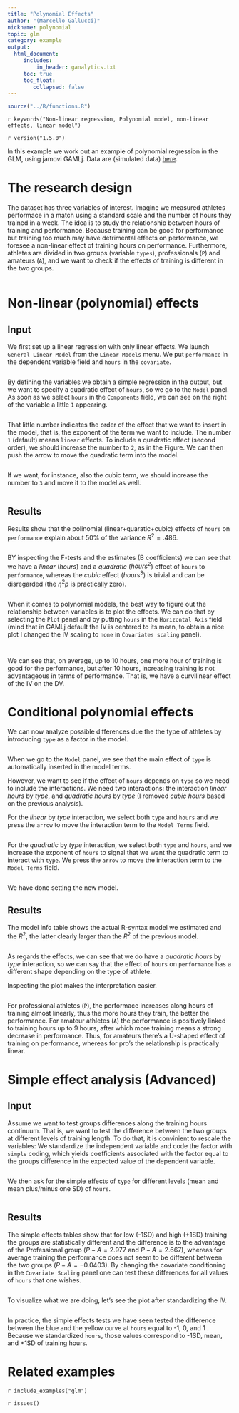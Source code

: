 ```yaml
---
title: "Polynomial Effects"
author: "(Marcello Gallucci)"
nickname: polynomial
topic: glm
category: example
output: 
  html_document:
     includes:
         in_header: ganalytics.txt
     toc: true
     toc_float:
        collapsed: false
---
```


```r
source("../R/functions.R")
```


`r keywords("Non-linear regression, Polynomial model, non-linear effects, linear model")`

`r version("1.5.0")`

In this example we work out an example of polynomial regression in the GLM, using jamovi GAMLj. Data are (simulated data) [here](https://github.com/mcfanda/gamlj/data/qsport.csv). 

# The research design

The dataset has three variables of interest. Imagine we measured athletes performace in a match using a standard scale and the number of hours they trained in a week. The idea is to study the relationship between hours of training and performance. Because training can be good for performance but training too much may have detrimental effects on performance, we foresee a non-linear effect of training hours on performance. Furthermore, athletes are divided in two groups (variable `types`), professionals (`P`) and amateurs (`A`), and we want to check if the effects of training is different in the two groups.

<img src="examples/glm2/desc.png" class="img-responsive" alt="">


# Non-linear (polynomial) effects

## Input

We first set up a linear regression with only linear effects. We launch `General Linear Model` from the `Linear Models` menu. We put `performance` in the dependent variable field and `hours` in the `covariate`. 

<img src="examples/glm2/variables.png" class="img-responsive" alt="">

By defining the variables we obtain a simple regression in the output, but we want to specify a quadratic effect of `hours`, so we go to the `Model` panel. As soon as we select `hours` in the `Components` field, we can see on the right of the variable a little `1` appearing. 

<img src="examples/glm2/model1.png" class="img-responsive" alt="">

That little number indicates the order of the effect that we want to insert in the model, that is, the exponent of the term we want to include. The number `1` (default) means `linear` effects.  To include a quadratic effect (second order), we should increase the number to `2`, as in the Figure. We can then push the arrow to move the quadratic term into the model.

<img src="examples/glm2/model2.png" class="img-responsive" alt="">

If we want, for instance, also the cubic term, we should increase the number to `3` and move it to the model as well.

<img src="examples/glm2/model3.png" class="img-responsive" alt="">

## Results


Results show that the polinomial (linear+quaratic+cubic) effects of `hours` on `performance` explain about 50% of the variance $R^2=.486$. 

<img src="examples/glm2/results1_1.png" class="img-responsive" alt="">

BY inspecting the F-tests and the estimates (B coefficients) we can see that we have a _linear_ ($hours$) and a _quadratic_ ($hours^2$) effect of `hours` to `performance`, whereas the _cubic_ effect ($hours^3$) is trivial and can be disregarded (the $\eta^2p$ is practically zero).

<img src="examples/glm2/results1_2.png" class="img-responsive" alt="">

When it comes to polynomial models, the best way to figure out the relationship between variables is to plot the effects. We can do that by selecting the `Plot` panel and by putting `hours` in the `Horizontal Axis` field (mind that in GAMLj default the IV is centered to its mean, to obtain a nice plot I changed the IV scaling to `none` in `Covariates scaling` panel).

<img src="examples/glm2/plot1.png" class="img-responsive" alt="">

<img src="examples/glm2/results1.plot1.png" class="img-responsive" alt="">

We can see that, on average, up to 10 hours, one more hour of training is good for the performance, but after 10 hours, increasing training is not advantageous in terms of performance. That is, we have a curvilinear effect of the IV on the DV.

# Conditional polynomial effects

We can now analyze possible differences due the the type of athletes by introducing `type` as a factor in the model.

<img src="examples/glm2/input2_1.png" class="img-responsive" alt="">

When we go to the `Model` panel, we see that the main effect of `type` is automatically inserted in the model terms. 
<img src="examples/glm2/input2_2.png" class="img-responsive" alt="">

However, we want to see if the effect of `hours` depends on `type` so we need to include the interactions. We need two interactions: the interaction _linear hours_ by _type_, and _quadratic hours_ by _type_ (I removed _cubic hours_ based on the previous analysis).

For the _linear_ by _type_ interaction, we select both `type` and `hours` and we press the `arrow` to move the interaction term to the `Model Terms` field.

<img src="examples/glm2/input2_3.png" class="img-responsive" alt="">

For the _quadratic_ by _type_ interaction, we select both `type` and `hours`, and we increase the exponent of `hours` to signal that we want the quadratic term to interact with `type`. We press the `arrow` to move the interaction term to the `Model Terms` field.

<img src="examples/glm2/input2_4.png" class="img-responsive" alt="">

We have done setting the new model.

## Results

The model info table shows the actual R-syntax model we estimated and the $R^2$, the latter clearly larger than the $R^2$ of the previous model.

<img src="examples/glm2/results2_1.png" class="img-responsive" alt="">

As regards the effects, we can see that we do have a _quadratic hours_ by _type_ interaction, so we can say that the effect of `hours` on `performance` has a different shape depending on the type of athlete.
<img src="examples/glm2/results2_2.png" class="img-responsive" alt="">

Inspecting the plot makes the interpretation easier.

<img src="examples/glm2/results2.plot1.png" class="img-responsive" alt="">

For professional athletes (`P`), the performace increases along hours of training almost linearly, thus the more hours they train, the better the performance. For amateur athletes (`A`) the performance is positively linked to training hours up to 9 hours, after which more training means a strong decrease in performance. Thus, for amateurs there's a U-shaped effect of training on performance, whereas for pro's the relationship is practically linear.

# Simple effect analysis (Advanced)

## Input

Assume we want to test groups differences along the training hours continuum. That is, we want to test the difference between the two groups at different levels of training length. To do that, it is convinient to rescale the variables: We standardize the independent variable and code the factor with `simple` coding, which yields coefficients associated with the factor equal to the groups difference in the expected value of the dependent variable.

<img src="examples/glm2/input3_1.png" class="img-responsive" alt="">

We then ask for the simple effects of `type` for different levels (mean and mean plus/minus one SD) of `hours`.

<img src="examples/glm2/input3_2.png" class="img-responsive" alt="">

## Results

The simple effects tables show that for low (-1SD) and high (+1SD) training the groups are statistically different and the difference is to the advantage of the Professional group ($P-A=2.977$ and $P-A=2.667$), whereas for average training the performance does not seem to be different between the two groups ($P-A=-0.0403$). By changing the covariate conditioning in the `Covariate Scaling` panel one can test these differences for all values of `hours` that one wishes.

<img src="examples/glm2/results3_1.png" class="img-responsive" alt="">

To visualize what we are doing, let's see the plot after standardizing the IV.

<img src="examples/glm2/results3.plot1.png" class="img-responsive" alt="">

In practice, the simple effects tests we have seen tested the difference between the blue and the yellow curve at `hours` equal to -1, 0, and 1 . Because we standardized `hours`, those values correspond to -1SD, mean, and +1SD of training hours.


# Related examples
`r include_examples("glm")`

`r issues()`